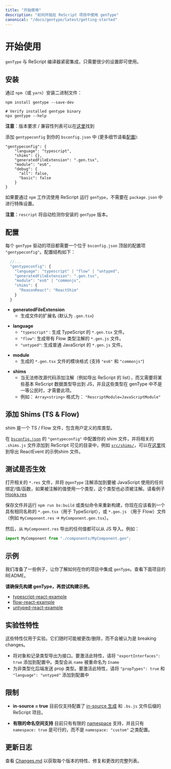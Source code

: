 ```yaml
---
title: "开始使用"
description: "如何开始在 ReScript 项目中使用 genType"
canonical: "/docs/gentype/latest/getting-started"
---
```


<!-- # Getting Started -->
# 开始使用

<!-- `genType` is tightly integrated in the ReScript Compiler. It only requires minimal setup. -->
`genType` 与 ReScript 编译器紧密集成，只需要很少的设置即可使用。

<!-- ## Setup -->
## 安装


<!-- Install the binaries via `npm` (or `yarn`): -->
通过 `npm`（或 `yarn`）安装二进制文件：

```
npm install gentype --save-dev

# Verify installed gentype binary
npx gentype --help
```

<!-- **Note:** Version requirements / compatibility list can be found [here](https://github.com/rescript-association/genType#requirements). -->
 **注意**：版本要求 / 兼容性列表可以在[这里](https://github.com/rescript-association/genType#requirements)找到

<!-- Add a `gentypeconfig` section to your `bsconfig.json` (See [Configuration](#configuration) for details): -->
添加 `gentypeconfig` 到你的 `bsconfig.json` 中 (更多细节请看[配置](#configuration)):


```
"gentypeconfig": {
    "language": "typescript",
    "shims": {},
    "generatedFileExtension": ".gen.tsx",
    "module": "es6",
    "debug": {
      "all": false,
      "basic": false
    }
}
```

<!-- For running `genType` with ReScript via `npm` workflow, no special setup is required in `package.json`. -->

如果要通过 `npm` 工作流使用 ReScript 运行 `genType`，不需要在 `package.json` 中进行特殊设置。

<!-- > **Note:** `rescript` will automatically detect your installed `genType` version. -->
**注意**：`rescript` 将自动检测你安装的 `genType` 版本。

<!-- ## Configuration -->
## 配置

<!-- Every `genType` powered project requires a configuration item `"gentypeconfig"`
at top level in the project's `bsconfig.json`. The configuration has following
structure: -->
每个 `genType` 驱动的项目都需要一个位于 `bsconfig.json` 顶层的配置项 `"gentypeconfig"`。配置结构如下：

```js
  //...
  "gentypeconfig": {
    "language": "typescript" | "flow" | "untyped",
    "generatedFileExtension": ".gen.tsx",
    "module": "es6" | "commonjs",
    "shims": {
      "ReasonReact": "ReactShim"
    }
  }
```

<!-- - **generatedFileExtension**
  - File extension used for genType generated files (defaults to `.gen.tsx`) -->

- **generatedFileExtension**
  - 生成文件的扩展名 (默认为 `.gen.tsx`)

<!-- - **language**
  - `"typescript"` : Generate `*.gen.tsx` files written in TypeScript.
  - `"flow"`: Generate `*.gen.js` files with Flow type annotations.
  - `"untyped"`: Generate `*.gen.js` files in vanilla JavaScript. -->

- **language**
  - `"typescript"` : 生成 TypeScript 的 `*.gen.tsx` 文件。
  - `"flow"`: 生成带有 Flow 类型注解的 `*.gen.js`  文件。
  - `"untyped"`: 生成普通 JavaScript 的 `*.gen.js` 文件。

<!-- - **module**
  - Module format used for the generated `*.gen.tsx` files (supports `"es6"` and `"commonjs"`) -->

- **module**
  - 生成的 `*.gen.tsx` 文件的模块格式 (支持 `"es6"` 和 `"commonjs"`)
  
<!-- - **shims**
  - Required only if one needs to export certain basic ReScript data types to JS when one cannot modify the sources to add annotations (e.g. exporting ReScript lists), and if the types are not first-classed in genType.
  - Example: `Array<string>` with format: `"RescriptModule=JavaScriptModule"`  -->

- **shims**
  - 当无法修改源代码添加注解（例如导出 ReScript 的 list），而又需要将某些基本 ReScript 数据类型导出到 JS，并且这些类型在 genType 中不是一等公民时，才需要此项。
  - 例如： `Array<string>` 格式为： `"RescriptModule=JavaScriptModule"`

<!-- ## Adding Shims (TS & Flow) -->
## 添加 Shims (TS & Flow)

<!-- A shim is a TS / Flow file that provides user-provided definitions for library types. -->
shim 是一个 TS / Flow 文件，包含用户定义的库类型。

<!-- Configure your shim files within `"gentypeconfig"` in your [`bsconfig.json`](https://github.com/reason-association/genType/blob/master/examples/typescript-react-example/bsconfig.json), and add relevant `.shims.js` files in a directory which is visible by ReScript e.g.  [`src/shims/`](https://github.com/reason-association/genType/blob/master/examples/typescript-react-example/src/shims). An example shim to export ReactEvent can be found [here](https://github.com/reason-association/genType/blob/master/examples/typescript-react-example/src/shims/ReactEvent.shim.ts). -->
在 [`bsconfig.json`](https://github.com/reason-association/genType/blob/master/examples/typescript-react-example/bsconfig.json) 的 `"gentypeconfig"` 中配置你的 shim 文件，并将相关的 `.shims.js` 文件添加到 ReScript 可见的目录中，例如 [`src/shims/`](https://github.com/reason-association/genType/blob/master/examples/typescript-react-example/src/shims)，可以在[这里](https://github.com/reason-association/genType/blob/master/examples/typescript-react-example/src/shims/ReactEvent.shim.ts)找到导出 ReactEvent 的示例shim 文件。

<!-- ## Testing the Whole Setup -->
## 测试是否生效

<!-- Open any relevant `*.res` file and add `@genType` annotations to any bindings / values / functions to be used from JavaScript. If an annotated value uses a type, the type must be annotated too. See e.g.  [Hooks.res](https://github.com/reason-association/genType/blob/master/examples/typescript-react-example/src/Hooks.res). -->
打开相关的 `*.res` 文件，并将 `@genType` 注解添加到要被 JavaScript 使用的任何绑定/值/函数，如果被注解的值使用一个类型，这个类型也必须被注解。请看例子 [Hooks.res](https://github.com/reason-association/genType/blob/master/examples/typescript-react-example/src/Hooks.res)

<!-- Save the file and rebuild the project via `npm run bs:build` or similar. You should now see a `*.gen.tsx` (for TypeScript, or `*.gen.js` for Flow) file with the same name (e.g. `MyComponent.res` -> `MyComponent.gen.tsx`). -->
保存文件并运行 `npm run bs:build` 或类似命令来重新构建，你现在应该看到一个具有相同名称的 `*.gen.tsx`（用于 TypeScript），或 `*.gen.js` （用于 Flow）文件（例如 `MyComponent.res` -> `MyComponent.gen.tsx`）。

<!-- Any values exported from `MyComponent.res` can then be imported from JS. For example: -->
然后，从 `MyComponent.res` 导出的任何值都可以从 JS 导入。例如：

```js
import MyComponent from "./components/MyComponent.gen";
```

<!-- ## Examples -->
## 示例

<!-- We prepared some examples to give you an idea on how to integrate `genType` in your own project. Check out the READMEs of the listed projects. -->
我们准备了一些例子，让你了解如何在你的项目中集成 `genType`。查看下面项目的 README。

<!-- **Please make sure to build genType before trying to build the examples.** -->
**请确保先构建 genType，再尝试构建示例。**

- [typescript-react-example](https://github.com/reason-association/genType/tree/master/examples/typescript-react-example)
- [flow-react-example](https://github.com/reason-association/genType/tree/master/examples/flow-react-example)
- [untyped-react-example](https://github.com/reason-association/genType/tree/master/examples/untyped-react-example)

<!-- ## Experimental features -->
## 实验性特性

<!-- These features are for experimentation only. They could be changed/removed any time, and not be considered breaking changes. -->

这些特性仅用于实验。它们随时可能被更改/删除，而不会被认为是 breaking changes。

<!-- - Export object and record types as interfaces. To activate, add `"exportInterfaces": true` to the configuration. The types are also renamed from `name` to `Iname`.

- Emit prop types for the untyped back-end. To activate, add `"propTypes": true` and `"language": "untyped"` to the configuration. -->
- 将对象和记录类型导出为接口。要激活此特性，请将 `"exportInterfaces": true` 添加到配置中。类型会从 `name` 被重命名为 `Iname`
- 为非类型化后端发送 prop 类型。要激活此特性，请将 `"propTypes": true` 和 `"language": "untyped"` 添加到配置中

<!-- ## Limitations -->
## 限制

<!-- - **in-source = true**. Currently only supports ReScript projects with [in-source generation](/docs/manual/latest/build-configuration#package-specs) and `.bs.js` file suffix.

- **Limited namespace support**. Currently there's limited [namespace](/docs/manual/latest/build-configuration#name-namespace) support, and only `namespace:true` is possible, not e.g. `namespace:"custom"`. -->

- **in-source = true** 目前仅支持配置了 [in-source 生成](/docs/manual/latest/build-configuration#package-specs) 和 `.bs.js` 文件后缀的 ReScript 项目。

- **有限的命名空间支持** 目前只有有限的 [namespace](/docs/manual/latest/build-configuration#name-namespace) 支持，并且只有 `namespace: true` 是可行的，而不是 `namespace: "custom"` 之类配置。

<!-- ## Changelog -->
## 更新日志

查看 [Changes.md](https://github.com/reason-association/genType/blob/master/Changes.md) 以获取每个版本的特性、修复和更改的完整列表。
